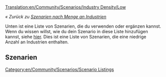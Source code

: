 [[Translation:en/Community/Scenarios/Industry Density/Low]]

''« Zurück zu [[de/Community/Scenarios/Industry Density/Main Page|Szenarien nach Menge an Industrien]]''

[[Category:en/Community/Scenarios/Scenario Listings]]

Unten ist eine Liste von Szenarien, die du verwenden oder ergänzen kannst. Wenn du wissen willst, wie du dein Szenario in diese Liste hinzufügen kannst, siehe [[en/Community/Scenarios/Main Page|hier]]. Dies ist eine Liste von Szenarien, die eine niedrige Anzahl an Industrien enthalten.

==Szenarien==